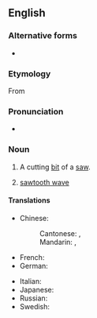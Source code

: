 {{also|saw tooth}}

==English==

===Alternative forms===
* {{l|en|saw tooth}}

===Etymology===
From {{compound|saw|tooth|lang=en}}

===Pronunciation===
* {{IPA|/ˈsɔːtuːθ/|lang=en}}

===Noun===
{{en-noun|sawteeth|sawtooths}}

# {{lb|en|plural "sawteeth"}} A cutting [[bit]] of a [[saw]].
# {{lb|en|plural "sawtooths"}} [[sawtooth wave]]

====Translations====
{{trans-top|cutting bit of a saw}}
* Chinese:
*: Cantonese: {{t|yue|鋸齒}}, {{t|yue|锯齿|tr=goe3 ci2}}
*: Mandarin: {{t+|cmn|鋸齒}}, {{t+|cmn|锯齿|tr=jùchǐ}}
* French: {{t|fr|[[dent]] [[de]] [[scie]]|m}}
* German: {{t+|de|Sägezahn|m}}
{{trans-mid}}
* Italian: {{t-needed|it}}
* Japanese: {{t|ja|[[鋸|のこぎり]][[歯]]|tr=のこぎりは, nokogiri ha|sc=Jpan}}
* Russian: {{t|ru|[[зуб]] [[пила|пилы́]]|m}}
* Swedish: {{t|sv|sågtand|c}}
{{trans-bottom}}

{{trans-see|sawtooth wave}}
